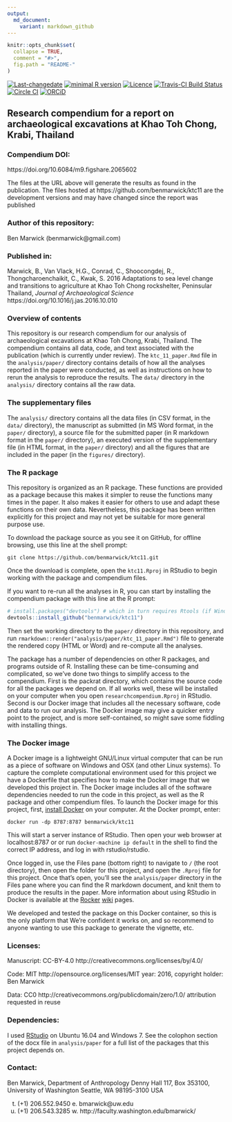 ```yaml
---
output:
  md_document:
    variant: markdown_github
---
```


<!-- README.md is generated from README.Rmd. Please edit that file -->


```r
knitr::opts_chunk$set(
  collapse = TRUE,
  comment = "#>",
  fig.path = "README-"
)
```
[![Last-changedate](https://img.shields.io/badge/last%20change-`r gsub('-', '--', Sys.Date())`-brightgreen.svg)](https://github.com/benmarwick/ktc11/commits/master) 
[![minimal R version](https://img.shields.io/badge/R%3E%3D-`r as.character(getRversion())`-brightgreen.svg)](https://cran.r-project.org/)
[![Licence](https://img.shields.io/github/license/mashape/apistatus.svg)](http://choosealicense.com/licenses/mit/) 
[![Travis-CI Build Status](https://travis-ci.org/benmarwick/ktc11.png?branch=master)](https://travis-ci.org/benmarwick/ktc11) 
[![Circle CI](https://circleci.com/gh/benmarwick/ktc11.svg?style=shield&circle-token=:circle-token)](https://circleci.com/gh/benmarwick/ktc11) [![ORCiD](https://img.shields.io/badge/ORCiD-0000--0001--7879--4531-green.svg)](http://orcid.org/0000-0001-7879-4531) 

## Research compendium for a report on archaeological excavations at Khao Toh Chong, Krabi, Thailand

### Compendium DOI: 
 
https://doi.org/10.6084/m9.figshare.2065602

The files at the URL above will generate the results as found in the publication. The files hosted at https://github.com/benmarwick/ktc11 are the development versions and may have changed since the report was published

### Author of this repository:

Ben Marwick (benmarwick@gmail.com)

### Published in: 

Marwick, B., Van Vlack, H.G., Conrad, C., Shoocongdej, R., Thongcharoenchaikit, C., Kwak, S. 2016 Adaptations to sea level change and transitions to agriculture at Khao Toh Chong rockshelter, Peninsular Thailand, _Journal of Archaeological Science_  https://doi.org/10.1016/j.jas.2016.10.010

### Overview of contents

This repository is our research compendium for our analysis of archaeological excavations at Khao Toh Chong, Krabi, Thailand. The compendium contains all data, code, and text associated with the publication (which is currently under review). The `ktc_11_paper.Rmd` file in the `analysis/paper/` directory contains details of how all the analyses reported in the paper were conducted, as well as instructions on how to rerun the analysis to reproduce the results. The `data/` directory in the `analysis/` directory contains all the raw data. 

### The supplementary files

The `analysis/` directory contains all the data files (in CSV format, in the `data/` directory), the manuscript as submitted (in MS Word format, in the `paper/` directory), a source file for the submitted paper (in R markdown format in the `paper/` directory), an executed version of the supplementary file (in HTML format, in the `paper/` directory) and all the figures that are included in the paper (in the `figures/` directory). 

### The R package 

This repository is organized as an R package. These functions are provided as a package because this makes it simpler to reuse the functions many times in the paper. It also makes it easier for others to use and adapt these functions on their own data. Nevertheless, this package has been written explicitly for this project and may not yet be suitable for more general purpose use. 

To download the package source as you see it on GitHub, for offline browsing, use this line at the shell prompt:

```shell
git clone https://github.com/benmarwick/ktc11.git
```

Once the download is complete, open the `ktc11.Rproj` in RStudio to begin working with the package and compendium files. 

If you want to re-run all the analyses in R, you can start by installing the compendium package with this line at the R prompt:

```r
# install.packages("devtools") # which in turn requires Rtools (if Windows) or Xcode (if OSX)
devtools::install_github("benmarwick/ktc11")
```

Then set the working directory to the `paper/` directory in this repository, and run `rmarkdown::render("analysis/paper/ktc_11_paper.Rmd")` file to generate the rendered copy (HTML or Word) and re-compute all the analyses. 


The package has a number of dependencies on other R packages, and programs outside of R.  Installing these can be time-consuming and complicated, so we've done two things to simplify access to the compendium. First is the packrat directory, which contains the source code for all the packages we depend on. If all works well, these will be installed on your computer when you open `researchcompendium.Rproj` in RStudio. Second is our Docker image that includes all the necessary software, code and data to run our analysis. The Docker image may give a quicker entry point to the project, and is more self-contained, so might save some fiddling with installing things.   

### The Docker image 

A Docker image is a lightweight GNU/Linux virtual computer that can be run as a piece of software on Windows and OSX (and other Linux systems). To capture the complete computational environment used for this project we have a Dockerfile that specifies how to make the Docker image that we developed this project in. The Docker image includes all of the software dependencies needed to run the code in this project, as well as the R package and other compendium files. To launch the Docker image for this project, first, [install Docker](https://docs.docker.com/installation/) on your computer. At the Docker prompt, enter:

    docker run -dp 8787:8787 benmarwick/ktc11

This will start a server instance of RStudio. Then open your web browser at localhost:8787 or or run `docker-machine ip default` in the shell to find the correct IP address, and log in with rstudio/rstudio.

Once logged in, use the Files pane (bottom right) to navigate to `/` (the root directory), then open the folder for this project, and open the `.Rproj` file for this project. Once that's open, you'll see the `analysis/paper` directory in the Files pane where you can find the R markdown document, and knit them to produce the results in the paper. More information about using RStudio in Docker is available at the [Rocker](https://github.com/rocker-org) [wiki](https://github.com/rocker-org/rocker/wiki/Using-the-RStudio-image) pages.
 
We developed and tested the package on this Docker container, so this is the only platform that We're confident it works on, and so recommend to anyone wanting to use this package to generate the vignette, etc. 


### Licenses:

Manuscript:  CC-BY-4.0 http://creativecommons.org/licenses/by/4.0/

Code: MIT http://opensource.org/licenses/MIT year: 2016, copyright holder: Ben Marwick

Data: CC0 http://creativecommons.org/publicdomain/zero/1.0/ attribution requested in reuse

### Dependencies:

I used [RStudio](http://www.rstudio.com/products/rstudio/) on Ubuntu 16.04 and Windows 7. See the colophon section of the docx file in `analysis/paper` for a full list of the packages that this project depends on. 

### Contact: 

Ben Marwick, Department of Anthropology
Denny Hall 117, Box 353100, University of Washington
Seattle, WA 98195-3100 USA

t. (+1) 206.552.9450   e. bmarwick@uw.edu 
f. (+1) 206.543.3285   w. http://faculty.washington.edu/bmarwick/ 
